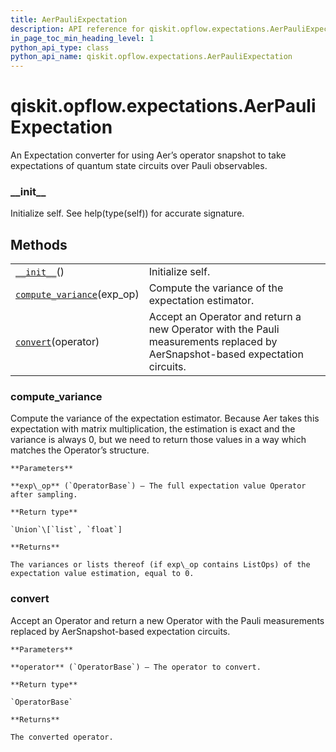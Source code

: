 ```yaml
---
title: AerPauliExpectation
description: API reference for qiskit.opflow.expectations.AerPauliExpectation
in_page_toc_min_heading_level: 1
python_api_type: class
python_api_name: qiskit.opflow.expectations.AerPauliExpectation
---
```


# qiskit.opflow\.expectations.AerPauliExpectation

<Class id="qiskit.opflow.expectations.AerPauliExpectation" isDedicatedPage={true} github="https://github.com/qiskit/qiskit/tree/stable/0.17/qiskit/opflow/expectations/aer_pauli_expectation.py" signature="AerPauliExpectation">
  An Expectation converter for using Aer’s operator snapshot to take expectations of quantum state circuits over Pauli observables.

  ### \_\_init\_\_

  <Function id="qiskit.opflow.expectations.AerPauliExpectation.__init__" name="__init__" signature="__init__()">
    Initialize self. See help(type(self)) for accurate signature.
  </Function>

  ## Methods

  |                                                                                                                                                                   |                                                                                                                              |
  | ----------------------------------------------------------------------------------------------------------------------------------------------------------------- | ---------------------------------------------------------------------------------------------------------------------------- |
  | [`__init__`](#qiskit.opflow.expectations.AerPauliExpectation.__init__ "qiskit.opflow.expectations.AerPauliExpectation.__init__")()                                | Initialize self.                                                                                                             |
  | [`compute_variance`](#qiskit.opflow.expectations.AerPauliExpectation.compute_variance "qiskit.opflow.expectations.AerPauliExpectation.compute_variance")(exp\_op) | Compute the variance of the expectation estimator.                                                                           |
  | [`convert`](#qiskit.opflow.expectations.AerPauliExpectation.convert "qiskit.opflow.expectations.AerPauliExpectation.convert")(operator)                           | Accept an Operator and return a new Operator with the Pauli measurements replaced by AerSnapshot-based expectation circuits. |

  ### compute\_variance

  <Function id="qiskit.opflow.expectations.AerPauliExpectation.compute_variance" name="compute_variance" signature="compute_variance(exp_op)">
    Compute the variance of the expectation estimator. Because Aer takes this expectation with matrix multiplication, the estimation is exact and the variance is always 0, but we need to return those values in a way which matches the Operator’s structure.

    **Parameters**

    **exp\_op** (`OperatorBase`) – The full expectation value Operator after sampling.

    **Return type**

    `Union`\[`list`, `float`]

    **Returns**

    The variances or lists thereof (if exp\_op contains ListOps) of the expectation value estimation, equal to 0.
  </Function>

  ### convert

  <Function id="qiskit.opflow.expectations.AerPauliExpectation.convert" name="convert" signature="convert(operator)">
    Accept an Operator and return a new Operator with the Pauli measurements replaced by AerSnapshot-based expectation circuits.

    **Parameters**

    **operator** (`OperatorBase`) – The operator to convert.

    **Return type**

    `OperatorBase`

    **Returns**

    The converted operator.
  </Function>
</Class>

